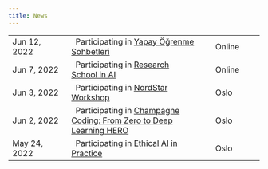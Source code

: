 ```yaml
---
title: News
---
```


|         |       |      |
|:------------|:----------------------------|:------------|
Jun 12, 2022 | &nbsp; Participating in [Yapay Öğrenme Sohbetleri](https://event.goartevent.com/isbank-koc-sanalogrenme/) | &nbsp;&nbsp;&nbsp;&nbsp; Online |
Jun 7, 2022 | &nbsp; Participating in [Research School in AI](https://researchschool.w.uib.no) | &nbsp;&nbsp;&nbsp;&nbsp; Online |
Jun 3, 2022  | &nbsp; Participating in [NordStar Workshop](https://www.oslomet.no/en/about/events/trustworthiness-sustainability-ai) | &nbsp;&nbsp;&nbsp;&nbsp; Oslo |
Jun 2, 2022 | &nbsp; Participating in [Champagne Coding: From Zero to Deep Learning HERO](https://www.meetup.com/Women-in-Data-Science-Oslo/events/285795242/) | &nbsp;&nbsp;&nbsp;&nbsp; Oslo |
May 24, 2022 | &nbsp; Participating in [Ethical AI in Practice](https://www.nora.ai/events/NORA.startup-Ethical-AI-in-Practice) | &nbsp;&nbsp;&nbsp;&nbsp; Oslo | 

